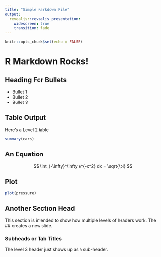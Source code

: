 ```yaml
---
title: "Simple Markdown File"
output: 
  revealjs::revealjs_presentation:
    widescreen: true
    transition: fade
---
```


```r
knitr::opts_chunk$set(echo = FALSE)
```

# R Markdown Rocks! {data-background=images/tower.png data-background-size=100%}

## Heading For Bullets {data-background=images/tower.png data-background-size=cover}

<div class="red">
- Bullet 1
- Bullet 2
- Bullet 3
</div>

## Table Output

Here's a Level 2 table

```r
summary(cars)
```

## An Equation

$$
\int_{-\infty}^\infty e^{-x^2} dx = \sqrt{\pi}
$$

## Plot

```r
plot(pressure)
```

## Another Section Head

This section is intended to show how multiple levels of headers work. The ## creates a new slide.

### Subheads or Tab Titles

The level 3 header just shows up as a sub-header.

